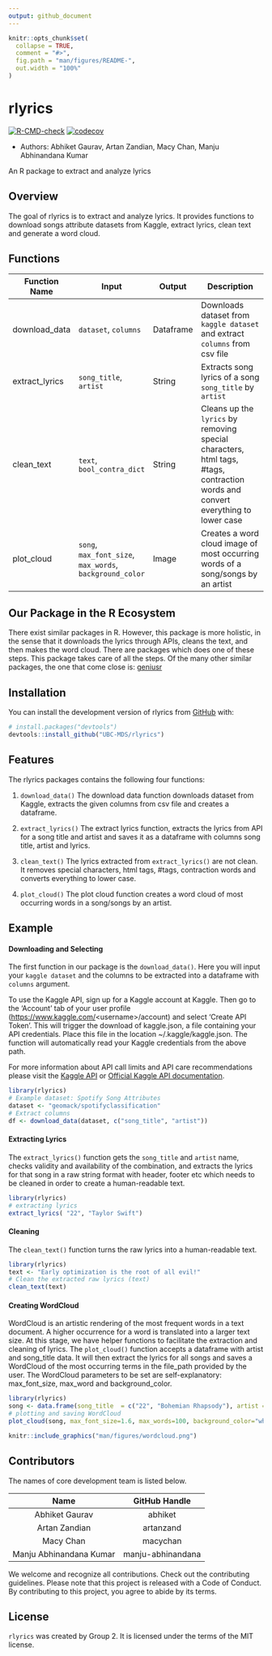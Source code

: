 ```yaml
---
output: github_document
---
```


<!-- README.md is generated from README.Rmd. Please edit that file -->

```r
knitr::opts_chunk$set(
  collapse = TRUE,
  comment = "#>",
  fig.path = "man/figures/README-",
  out.width = "100%"
)
```

# rlyrics

<!-- badges: start -->

[![R-CMD-check](https://github.com/UBC-MDS/rlyrics/workflows/R-CMD-check/badge.svg)](https://github.com/UBC-MDS/rlyrics/actions) [![codecov](https://codecov.io/gh/UBC-MDS/rlyrics/branch/main/graph/badge.svg?token=5JHKJfpMQ5)](https://codecov.io/gh/UBC-MDS/rlyrics)

<!-- badges: end -->

-   Authors: Abhiket Gaurav, Artan Zandian, Macy Chan, Manju Abhinandana Kumar

An R package to extract and analyze lyrics

## Overview

The goal of rlyrics is to extract and analyze lyrics. It provides functions to download songs attribute datasets from Kaggle, extract lyrics, clean text and generate a word cloud.

## Functions

| Function Name  | Input                                                    | Output    | Description                                                                                                                     |
|----------------|----------------------------------------------------------|-----------|---------------------------------------------------------------------------------------------------------------------------------|
| download_data  | `dataset`, `columns`                                     | Dataframe | Downloads dataset from `kaggle dataset` and extract `columns` from csv file                                                     |
| extract_lyrics | `song_title`, `artist`                                   | String    | Extracts song lyrics of a song `song_title` by `artist`                                                                         |
| clean_text     | `text`, `bool_contra_dict`                               | String    | Cleans up the `lyrics` by removing special characters, html tags, #tags, contraction words and convert everything to lower case |
| plot_cloud     | `song`, `max_font_size`, `max_words`, `background_color` | Image     | Creates a word cloud image of most occurring words of a song/songs by an artist                                                 |

## Our Package in the R Ecosystem

There exist similar packages in R. However, this package is more holistic, in the sense that it downloads the lyrics through APIs, cleans the text, and then makes the word cloud. There are packages which does one of these steps. This package takes care of all the steps. Of the many other similar packages, the one that come close is: [geniusr](https://cran.r-project.org/web/packages/geniusr/geniusr.pdf)

## Installation

You can install the development version of rlyrics from [GitHub](https://github.com/) with:

``` r
# install.packages("devtools")
devtools::install_github("UBC-MDS/rlyrics")
```

## Features

The rlyrics packages contains the following four functions:

1.  `download_data()` The download data function downloads dataset from Kaggle, extracts the given columns from csv file and creates a dataframe.

2.  `extract_lyrics()` The extract lyrics function, extracts the lyrics from API for a song title and artist and saves it as a dataframe with columns song title, artist and lyrics.

3.  `clean_text()` The lyrics extracted from `extract_lyrics()` are not clean. It removes special characters, html tags, #tags, contraction words and converts everything to lower case.

4.  `plot_cloud()` The plot cloud function creates a word cloud of most occurring words in a song/songs by an artist.

## Example

#### Downloading and Selecting

The first function in our package is the `download_data()`. Here you will input your `kaggle dataset` and the columns to be extracted into a dataframe with `columns` argument.

To use the Kaggle API, sign up for a Kaggle account at Kaggle. Then go to the 'Account' tab of your user profile (<https://www.kaggle.com/>\<username>/account) and select 'Create API Token'. This will trigger the download of kaggle.json, a file containing your API credentials. Place this file in the location \~/.kaggle/kaggle.json. The function will automatically read your Kaggle credentials from the above path.

For more information about API call limits and API care recommendations please visit the [Kaggle API](https://github.com/Kaggle/kaggle-api) or [Official Kaggle API documentation](https://www.kaggle.com/docs/api).

```r
library(rlyrics)
# Example dataset: Spotify Song Attributes  
dataset <- "geomack/spotifyclassification"
# Extract columns 
df <- download_data(dataset, c("song_title", "artist"))
```

#### Extracting Lyrics

The `extract_lyrics()` function gets the `song_title` and `artist` name, checks validity and availability of the combination, and extracts the lyrics for that song in a raw string format with header, footer etc which needs to be cleaned in order to create a human-readable text.

```r
library(rlyrics)
# extracting lyrics 
extract_lyrics( "22", "Taylor Swift")
```

#### Cleaning

The `clean_text()` function turns the raw lyrics into a human-readable text.

```r
library(rlyrics)
text <- "Early optimization is the root of all evil!"
# Clean the extracted raw lyrics (text)
clean_text(text)
```

#### Creating WordCloud

WordCloud is an artistic rendering of the most frequent words in a text document. A higher occurrence for a word is translated into a larger text size. At this stage, we have helper functions to facilitate the extraction and cleaning of lyrics. The `plot_cloud()` function accepts a dataframe with artist and song_title data. It will then extract the lyrics for all songs and saves a WordCloud of the most occurring terms in the file_path provided by the user. The WordCloud parameters to be set are self-explanatory: max_font_size, max_word and background_color.

```r
library(rlyrics)
song <- data.frame(song_title  = c("22", "Bohemian Rhapsody"), artist = c("Taylor Swift", "Queen"))
# plotting and saving WordCloud
plot_cloud(song, max_font_size=1.6, max_words=100, background_color="white")
```

```r
knitr::include_graphics("man/figures/wordcloud.png")
```

## Contributors

The names of core development team is listed below.

|          Name           |   GitHub Handle   |
|:-----------------------:|:-----------------:|
|     Abhiket Gaurav      |      abhiket      |
|      Artan Zandian      |     artanzand     |
|        Macy Chan        |     macychan      |
| Manju Abhinandana Kumar | manju-abhinandana |

We welcome and recognize all contributions. Check out the contributing guidelines. Please note that this project is released with a Code of Conduct. By contributing to this project, you agree to abide by its terms.

## License

`rlyrics` was created by Group 2. It is licensed under the terms of the MIT license.

